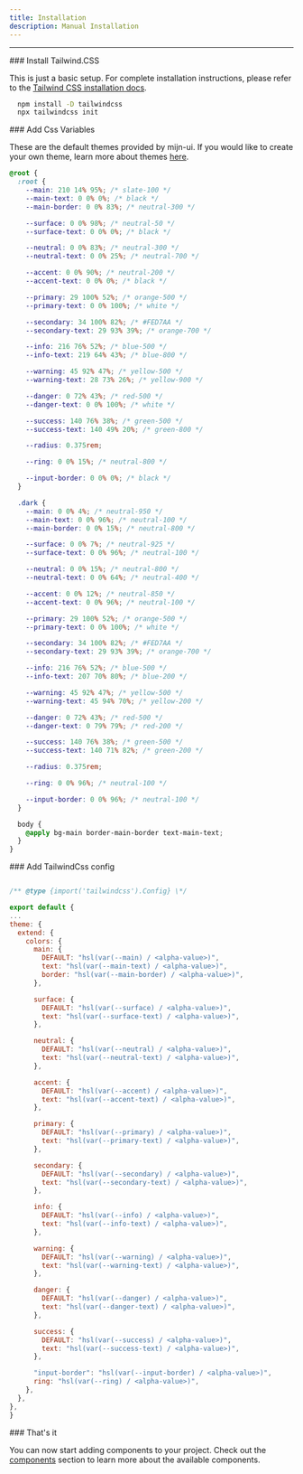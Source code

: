 ```yaml
---
title: Installation
description: Manual Installation
---
```


---


<Steps>

<Step>
### Install Tailwind.CSS

This is just a basic setup. For complete installation instructions, please refer to the [Tailwind CSS installation docs](https://tailwindcss.com/docs/installation).

```bash title="Terminal"
  npm install -D tailwindcss
  npx tailwindcss init
```

</Step>

<Step>
### Add Css Variables

These are the default themes provided by mijn-ui. If you would like to create your own theme, learn more about themes [here](/docs/theming).

```css title="theme.css"
@root {
  :root {
    --main: 210 14% 95%; /* slate-100 */
    --main-text: 0 0% 0%; /* black */
    --main-border: 0 0% 83%; /* neutral-300 */

    --surface: 0 0% 98%; /* neutral-50 */
    --surface-text: 0 0% 0%; /* black */

    --neutral: 0 0% 83%; /* neutral-300 */
    --neutral-text: 0 0% 25%; /* neutral-700 */

    --accent: 0 0% 90%; /* neutral-200 */
    --accent-text: 0 0% 0%; /* black */

    --primary: 29 100% 52%; /* orange-500 */
    --primary-text: 0 0% 100%; /* white */

    --secondary: 34 100% 82%; /* #FED7AA */
    --secondary-text: 29 93% 39%; /* orange-700 */

    --info: 216 76% 52%; /* blue-500 */
    --info-text: 219 64% 43%; /* blue-800 */

    --warning: 45 92% 47%; /* yellow-500 */
    --warning-text: 28 73% 26%; /* yellow-900 */

    --danger: 0 72% 43%; /* red-500 */
    --danger-text: 0 0% 100%; /* white */

    --success: 140 76% 38%; /* green-500 */
    --success-text: 140 49% 20%; /* green-800 */

    --radius: 0.375rem;

    --ring: 0 0% 15%; /* neutral-800 */

    --input-border: 0 0% 0%; /* black */
  }

  .dark {
    --main: 0 0% 4%; /* neutral-950 */
    --main-text: 0 0% 96%; /* neutral-100 */
    --main-border: 0 0% 15%; /* neutral-800 */

    --surface: 0 0% 7%; /* neutral-925 */
    --surface-text: 0 0% 96%; /* neutral-100 */

    --neutral: 0 0% 15%; /* neutral-800 */
    --neutral-text: 0 0% 64%; /* neutral-400 */

    --accent: 0 0% 12%; /* neutral-850 */
    --accent-text: 0 0% 96%; /* neutral-100 */

    --primary: 29 100% 52%; /* orange-500 */
    --primary-text: 0 0% 100%; /* white */

    --secondary: 34 100% 82%; /* #FED7AA */
    --secondary-text: 29 93% 39%; /* orange-700 */

    --info: 216 76% 52%; /* blue-500 */
    --info-text: 207 70% 80%; /* blue-200 */

    --warning: 45 92% 47%; /* yellow-500 */
    --warning-text: 45 94% 70%; /* yellow-200 */

    --danger: 0 72% 43%; /* red-500 */
    --danger-text: 0 79% 79%; /* red-200 */

    --success: 140 76% 38%; /* green-500 */
    --success-text: 140 71% 82%; /* green-200 */

    --radius: 0.375rem;

    --ring: 0 0% 96%; /* neutral-100 */

    --input-border: 0 0% 96%; /* neutral-100 */
  }

  body {
    @apply bg-main border-main-border text-main-text;
  }
}
```

</Step>

<Step>
### Add TailwindCss config
  
  ```js title="tailwind.config.js"

/** @type {import('tailwindcss').Config} \*/

export default {
  ...
  theme: {
    extend: {
      colors: {
        main: {
          DEFAULT: "hsl(var(--main) / <alpha-value>)",
          text: "hsl(var(--main-text) / <alpha-value>)",
          border: "hsl(var(--main-border) / <alpha-value>)",
        },

        surface: {
          DEFAULT: "hsl(var(--surface) / <alpha-value>)",
          text: "hsl(var(--surface-text) / <alpha-value>)",
        },

        neutral: {
          DEFAULT: "hsl(var(--neutral) / <alpha-value>)",
          text: "hsl(var(--neutral-text) / <alpha-value>)",
        },

        accent: {
          DEFAULT: "hsl(var(--accent) / <alpha-value>)",
          text: "hsl(var(--accent-text) / <alpha-value>)",
        },

        primary: {
          DEFAULT: "hsl(var(--primary) / <alpha-value>)",
          text: "hsl(var(--primary-text) / <alpha-value>)",
        },

        secondary: {
          DEFAULT: "hsl(var(--secondary) / <alpha-value>)",
          text: "hsl(var(--secondary-text) / <alpha-value>)",
        },

        info: {
          DEFAULT: "hsl(var(--info) / <alpha-value>)",
          text: "hsl(var(--info-text) / <alpha-value>)",
        },

        warning: {
          DEFAULT: "hsl(var(--warning) / <alpha-value>)",
          text: "hsl(var(--warning-text) / <alpha-value>)",
        },

        danger: {
          DEFAULT: "hsl(var(--danger) / <alpha-value>)",
          text: "hsl(var(--danger-text) / <alpha-value>)",
        },

        success: {
          DEFAULT: "hsl(var(--success) / <alpha-value>)",
          text: "hsl(var(--success-text) / <alpha-value>)",
        },

        "input-border": "hsl(var(--input-border) / <alpha-value>)",
        ring: "hsl(var(--ring) / <alpha-value>)",
      },
    },
  },
}

```
</Step>


<Step>
  ### That's it
  
  You can now start adding components to your project. Check out the [components](/docs/accordion) section to learn more about the available components.

</Step>
</Steps>


